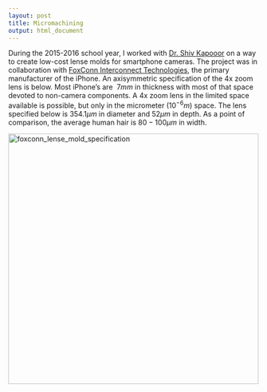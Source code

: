 ```yaml
---
layout: post
title: Micromachining 
output: html_document
---
```

<style type="text/css">
.MathJax {
font-size: 1.3em;
}
</style>

During the 2015-2016 school year, I worked with [Dr. Shiv Kapooor](https://mechanical.illinois.edu/directory/faculty/sgkapoor)  on a way to create low-cost lense molds for smartphone cameras.  The project was in collaboration with [FoxConn Interconnect Technologies](http://www.fit-foxconn.com/), the primary manufacturer of the iPhone. An axisymmetric specification of the 4x zoom lens is below.  Most iPhone's are $~7 mm$ in thickness with most of that space devoted to non-camera components.  A 4x zoom lens in the limited space available is possible, but only in the micrometer ($10^{-6} m$) space.  The lens specified below is $354.1 \mu m$ in diameter and $52 \mu m$ in depth.  As a point of comparison, the average human hair is $80 - 100 \mu m$ in width. 

<img src="/images/micromachining/foxconn_axisymmetric.png" alt="foxconn_lense_mold_specification" height="502" width="502">

